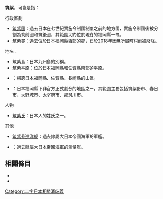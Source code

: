 {{disambig|cat=二字地名消歧義}}

'''筑紫'''，可能是指：

; 行政區劃
* [[筑紫國|筑紫國]]：過去日本在七世紀實施令制國制度之前的地方國，實施令制國後被分割為筑前國和筑後國，其範圍大約位於現在的福岡縣一帶。
* [[筑紫郡|筑紫郡]]：過去位於日本福岡縣西部的郡，已於2018年因無所屬町村而被廢除。

; 地名：
* 筑紫島：日本九州島的別稱。
* [[筑紫平原|筑紫平原]]：位於日本福岡縣和佐賀縣南部的平原。
* {{Tsl|ja|筑紫山地}}：橫跨日本福岡縣、佐賀縣、長崎縣的山區。
* {{Tsl|ja|筑紫地域|筑紫地區}}：日本福岡縣下非官方正式劃分的地區之一，其範圍主要包括筑紫野市、春日市、大野城市、太宰府市、那珂川市。

; 人物
* [[筑紫氏|筑紫氏]]：日本人的姓氏之一。

; 其他
* [[筑紫号巡洋舰|筑紫号巡洋舰]]：過去隸屬大日本帝國海軍的軍艦。
* {{Tsl|ja|筑紫 (測量艦)|筑紫號測量艦}}：過去隸屬大日本帝國海軍的測量艦。

== 相關條目 ==

* {{Lookfrom|筑紫}}
* {{Intitle}}

{{DEFAULTSORT:Tsukushi}}
[[Category:二字日本相關消歧義|Category:二字日本相關消歧義]]
